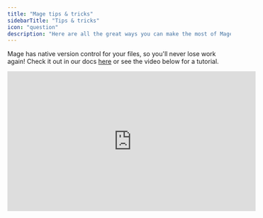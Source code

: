 ```yaml
---
title: "Mage tips & tricks"
sidebarTitle: "Tips & tricks"
icon: "question"
description: "Here are all the great ways you can make the most of Mage."
---
```


<AccordionGroup>
<Accordion title="Version Control" icon="robot">

Mage has native version control for your files, so you'll never lose work again! 
Check it out in our docs [here](/getting-started/file-versions) or see the video below for a tutorial.

<Frame>
<iframe
  width="560"
  height="315"
  src="https://www.youtube.com/embed/bz8xLeoKzFo"
  title="YouTube video player"
  frameborder="0"
  allow="accelerometer; autoplay; clipboard-write; encrypted-media; gyroscope; picture-in-picture"
  allowFullScreen
></iframe>
</Frame>
</Accordion>
</AccordionGroup>